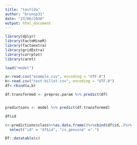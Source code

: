 ```yaml
---
title: "testlda"
author: "brunop31"
date: "23/06/2020"
output: html_document
---
```


```r
library(dplyr)
library(FactoMineR)
library(factoextra)
library(gridExtra)
library(corrplot)
library(caret)
```

```r
load("model")

a<-read.csv("example.csv", encoding = "UTF-8")
b<-read.csv("test-billet.csv", encoding = "UTF-8")
df<-rbind(a,b)

df.transformed <- preproc.param %>% predict(df)


predictions <- model %>% predict(df.transformed)

df$id

c<-predictions$class%>%as.data.frame()%>%cbind(df$id,.)%>%
  select("id" = "df$id", "is_genuine" =".")

DT::datatable(c)
```





